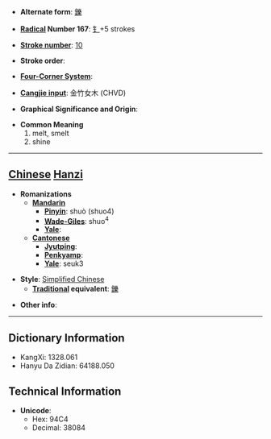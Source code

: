* '''Alternate form''': [[鑠]]

* '''[[Wiktionary:Chinese radical index| Radical]] Number 167''': [[Wiktionary:Chinese radical index 钅|钅]]+5 strokes

* '''[[Wiktionary:Chinese total strokes index|Stroke number]]''': [[Wiktionary:Chinese total strokes index 10|10]]

* '''Stroke order''': 

* '''[[Wiktionary:Chinese four corner index|Four-Corner System]]''': 

* '''[[Wiktionary:Chinese Cangjie index|Cangjie input]]''': 金竹女木 (CHVD)

* '''Graphical Significance and Origin''': 

* '''Common Meaning'''
*#melt, smelt
*# shine


----

== [[Chinese]] [[Hanzi]] ==

* '''Romanizations'''
** '''[[Mandarin]]'''
*** '''[[Pinyin]]''': shuò (shuo4)
*** '''[[Wade-Giles]]''': shuo<sup>4</sup>
*** '''[[Yale]]''': 
** '''[[Cantonese]]'''
*** '''[[Jyutping]]''':
*** '''[[Penkyamp]]''': 
*** '''[[Yale]]''': seuk3

* '''Style''': [[Simplified Chinese]] 
** '''[[Traditional Chinese|Traditional]] equivalent''': [[鑠]]

* '''Other info''': 

----

== Dictionary Information ==

* KangXi: 1328.061
* Hanyu Da Zidian: 64188.050

== Technical Information ==

* '''Unicode''':
** Hex: 94C4
** Decimal: 38084